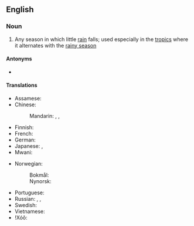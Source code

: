 ==English==
{{wikipedia}}

===Noun===
{{en-noun}}

# Any season in which little [[rain]] falls; used especially in the [[tropic]]s where it alternates with the [[rainy season]]

====Antonyms====
* {{l|en|rainy season}}

====Translations====
{{trans-top|season}}
* Assamese: {{t|as|খৰালি}}
* Chinese:
*: Mandarin: {{t+|cmn|乾季|sc=Hani}}, {{t+|cmn|干季|tr=gānjì|sc=Hani}}, {{t+|cmn|旱季|tr=hànjì|sc=Hani}}
* Finnish: {{t|fi|kuiva kausi}}
* French: {{t+|fr|saison sèche|f}}
* German: {{t+|de|Trockenzeit|f}}
* Japanese: {{t+|ja|乾季|tr=かんき, kanki}}, {{t|ja|乾期|tr=かんき, kanki}}
* Mwani: {{t|wmw|kirangazi}}
{{trans-mid}}
* Norwegian:
*: Bokmål: {{t|nb|tørketid|m|f}}
*: Nynorsk: {{t|nn|tørketid|f}}
* Portuguese: {{t+|pt|estio|m}}
* Russian: {{t|ru|сухо́й сезо́н|m}}, {{t|ru|засу́шливый сезо́н|m}}, {{t+|ru|сушь|f}}
* Swedish: {{t+|sv|torrperiod|c}}
* Vietnamese: {{t|vi|mùa khô}}
* ǃXóõ: {{qualifier|hot dry season}} {{t|nmn|ǁgâa}}
{{trans-bottom}}
